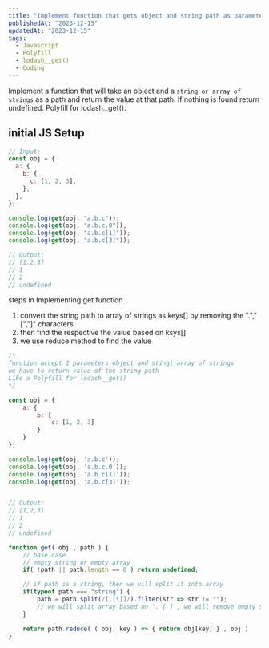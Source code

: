 ```yaml
---
title: "Implement function that gets object and string path as parameters and return corresponding object value"
publishedAt: "2023-12-15"
updatedAt: "2023-12-15"
tags:
  - Javascript
  - Polyfill
  - lodash__get()
  - Coding
---
```


Implement a function that will take an object and a `string or array of strings` as a path and return the value at that path.
If nothing is found return undefined. Polyfill for lodash.\_get().

## initial JS Setup

```js
// Input:
const obj = {
  a: {
    b: {
      c: [1, 2, 3],
    },
  },
};

console.log(get(obj, "a.b.c"));
console.log(get(obj, "a.b.c.0"));
console.log(get(obj, "a.b.c[1]"));
console.log(get(obj, "a.b.c[3]"));

// Output:
// [1,2,3]
// 1
// 2
// undefined
```
steps in Implementing get function
1. convert the string path to array of strings as keys[] by removing the ".","[","]" characters
2. then find the respective the value based on ksys[]
3. we use reduce method to find the value

```js
/*
function accept 2 parameters object and sting||array of strings
we have to return value of the string path
Like a Polyfill for lodash__get()
*/

const obj = {
    a: {
        b: {
            c: [1, 2, 3]
        }
    }
};

console.log(get(obj, 'a.b.c'));
console.log(get(obj, 'a.b.c.0'));
console.log(get(obj, 'a.b.c[1]'));
console.log(get(obj, 'a.b.c[3]'));


// Output:
// [1,2,3]
// 1
// 2
// undefined

function get( obj , path ) {
    // base case
    // empty string or empty array
    if( !path || path.length == 0 ) return undefined;

    // if path is a string, then we will split it into array
    if(typeof path === "string") {
        path = path.split(/[.[\]]/).filter(str => str != ""); 
        // we will split array based on '. [ ]', we will remove empty strings
    }

    return path.reduce( ( obj, key ) => { return obj[key] } , obj )
}
```
